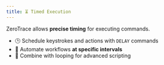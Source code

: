 ```yaml
---
title: ⏳ Timed Execution
---
```


ZeroTrace allows **precise timing** for executing commands.
- 🕒 Schedule keystrokes and actions with `DELAY` commands
- 🔄 Automate workflows **at specific intervals**
- 📜 Combine with looping for advanced scripting